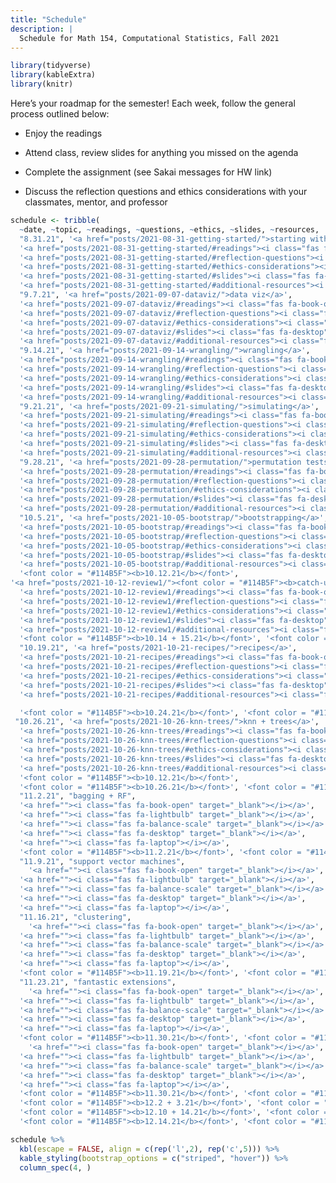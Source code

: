 ```yaml
---
title: "Schedule"
description: |
  Schedule for Math 154, Computational Statistics, Fall 2021
---
```



```r
library(tidyverse)
library(kableExtra)
library(knitr)
```

Here's your roadmap for the semester!
Each week, follow the general process outlined below:

- Enjoy the readings <i class="fas fa-book-open"></i>  

- Attend class, review slides <i class="fas fa-desktop" target="_blank"></i> for anything you missed on the agenda  

- Complete the assignment (see Sakai messages for HW link)  

- Discuss the reflection questions <i class="fas fa-lightbulb" target="_blank"></i> and ethics considerations <i class="fas fa-balance-scale"></i> with your classmates, mentor, and professor  



```r
schedule <- tribble(
  ~date, ~topic, ~readings, ~questions, ~ethics, ~slides, ~resources,
  "8.31.21", '<a href="posts/2021-08-31-getting-started/">starting with R + RStudio + Git</a>',
  '<a href="posts/2021-08-31-getting-started/#readings"><i class="fas fa-book-open"></i></a>',
  '<a href="posts/2021-08-31-getting-started/#reflection-questions"><i class="fas fa-lightbulb"></i></a>',
  '<a href="posts/2021-08-31-getting-started/#ethics-considerations"><i class="fas fa-balance-scale"></i></a>',
  '<a href="posts/2021-08-31-getting-started/#slides"><i class="fas fa-desktop"></i></a>',
  '<a href="posts/2021-08-31-getting-started/#additional-resources"><i class="fas fa-laptop"></i></a>',
  "9.7.21", '<a href="posts/2021-09-07-dataviz/">data viz</a>',
  '<a href="posts/2021-09-07-dataviz/#readings"><i class="fas fa-book-open" target="_blank"></i></a>',
  '<a href="posts/2021-09-07-dataviz/#reflection-questions"><i class="fas fa-lightbulb" target="_blank"></i></a>',
  '<a href="posts/2021-09-07-dataviz/#ethics-considerations"><i class="fas fa-balance-scale" target="_blank"></i></a>',
  '<a href="posts/2021-09-07-dataviz/#slides"><i class="fas fa-desktop" target="_blank"></i></a>',
  '<a href="posts/2021-09-07-dataviz/#additional-resources"><i class="fas fa-laptop"></i></a>',
  "9.14.21", '<a href="posts/2021-09-14-wrangling/">wrangling</a>',
  '<a href="posts/2021-09-14-wrangling/#readings"><i class="fas fa-book-open" target="_blank"></i></a>',
  '<a href="posts/2021-09-14-wrangling/#reflection-questions"><i class="fas fa-lightbulb" target="_blank"></i></a>',
  '<a href="posts/2021-09-14-wrangling/#ethics-considerations"><i class="fas fa-balance-scale" target="_blank"></i></a>',
  '<a href="posts/2021-09-14-wrangling/#slides"><i class="fas fa-desktop" target="_blank"></i></a>',
  '<a href="posts/2021-09-14-wrangling/#additional-resources"><i class="fas fa-laptop"></i></a>',
  "9.21.21", '<a href="posts/2021-09-21-simulating/">simulating</a>',
  '<a href="posts/2021-09-21-simulating/#readings"><i class="fas fa-book-open" target="_blank"></i></a>',
  '<a href="posts/2021-09-21-simulating/#reflection-questions"><i class="fas fa-lightbulb" target="_blank"></i></a>',
  '<a href="posts/2021-09-21-simulating/#ethics-considerations"><i class="fas fa-balance-scale" target="_blank"></i></a>',
  '<a href="posts/2021-09-21-simulating/#slides"><i class="fas fa-desktop" target="_blank"></i></a>',
  '<a href="posts/2021-09-21-simulating/#additional-resources"><i class="fas fa-laptop"></i></a>',
  "9.28.21", '<a href="posts/2021-09-28-permutation/">permutation tests</a>',
  '<a href="posts/2021-09-28-permutation/#readings"><i class="fas fa-book-open" target="_blank"></i></a>',
  '<a href="posts/2021-09-28-permutation/#reflection-questions"><i class="fas fa-lightbulb" target="_blank"></i></a>',
  '<a href="posts/2021-09-28-permutation/#ethics-considerations"><i class="fas fa-balance-scale" target="_blank"></i></a>',
  '<a href="posts/2021-09-28-permutation/#slides"><i class="fas fa-desktop" target="_blank"></i></a>',
  '<a href="posts/2021-09-28-permutation/#additional-resources"><i class="fas fa-laptop"></i></a>',
  "10.5.21", '<a href="posts/2021-10-05-bootstrap/">bootstrapping</a>',
  '<a href="posts/2021-10-05-bootstrap/#readings"><i class="fas fa-book-open" target="_blank"></i></a>',
  '<a href="posts/2021-10-05-bootstrap/#reflection-questions"><i class="fas fa-lightbulb" target="_blank"></i></a>',
  '<a href="posts/2021-10-05-bootstrap/#ethics-considerations"><i class="fas fa-balance-scale" target="_blank"></i></a>',
  '<a href="posts/2021-10-05-bootstrap/#slides"><i class="fas fa-desktop" target="_blank"></i></a>',
  '<a href="posts/2021-10-05-bootstrap/#additional-resources"><i class="fas fa-laptop"></i></a>',
  '<font color = "#114B5F"><b>10.12.21</b></font>',
'<a href="posts/2021-10-12-review1/"><font color = "#114B5F"><b>catch-up + exam</b></font></a>',
  '<a href="posts/2021-10-12-review1/#readings"><i class="fas fa-book-open" target="_blank"></i></a>',
  '<a href="posts/2021-10-12-review1/#reflection-questions"><i class="fas fa-lightbulb" target="_blank"></i></a>',
  '<a href="posts/2021-10-12-review1/#ethics-considerations"><i class="fas fa-balance-scale" target="_blank"></i></a>',
  '<a href="posts/2021-10-12-review1/#slides"><i class="fas fa-desktop" target="_blank"></i></a>',
  '<a href="posts/2021-10-12-review1/#additional-resources"><i class="fas fa-laptop"></i></a>',
  '<font color = "#114B5F"><b>10.14 + 15.21</b></font>', '<font color = "#114B5F"><b>Exam 1</b></font>', "","","","","", 
  "10.19.21", '<a href="posts/2021-10-21-recipes/">recipes</a>',
  '<a href="posts/2021-10-21-recipes/#readings"><i class="fas fa-book-open" target="_blank"></i></a>',
  '<a href="posts/2021-10-21-recipes/#reflection-questions"><i class="fas fa-lightbulb" target="_blank"></i></a>',
  '<a href="posts/2021-10-21-recipes/#ethics-considerations"><i class="fas fa-balance-scale" target="_blank"></i></a>',
  '<a href="posts/2021-10-21-recipes/#slides"><i class="fas fa-desktop" target="_blank"></i></a>',
  '<a href="posts/2021-10-21-recipes/#additional-resources"><i class="fas fa-laptop"></i></a>',

  '<font color = "#114B5F"><b>10.24.21</b></font>', '<font color = "#114B5F"><b>Take home 1</b></font>', "","","","","",
 "10.26.21", '<a href="posts/2021-10-26-knn-trees/">knn + trees</a>',
  '<a href="posts/2021-10-26-knn-trees/#readings"><i class="fas fa-book-open" target="_blank"></i></a>',
  '<a href="posts/2021-10-26-knn-trees/#reflection-questions"><i class="fas fa-lightbulb" target="_blank"></i></a>',
  '<a href="posts/2021-10-26-knn-trees/#ethics-considerations"><i class="fas fa-balance-scale" target="_blank"></i></a>',
  '<a href="posts/2021-10-26-knn-trees/#slides"><i class="fas fa-desktop" target="_blank"></i></a>',
  '<a href="posts/2021-10-26-knn-trees/#additional-resources"><i class="fas fa-laptop"></i></a>',
  '<font color = "#114B5F"><b>10.12.21</b></font>',
  '<font color = "#114B5F"><b>10.26.21</b></font>', '<font color = "#114B5F"><b>Initial Project Proposal</b></font>', "","","","","",
  "11.2.21", "bagging + RF",
  '<a href=""><i class="fas fa-book-open" target="_blank"></i></a>',
  '<a href=""><i class="fas fa-lightbulb" target="_blank"></i></a>',
  '<a href=""><i class="fas fa-balance-scale" target="_blank"></i></a>',
  '<a href=""><i class="fas fa-desktop" target="_blank"></i></a>',
  '<a href=""><i class="fas fa-laptop"></i></a>',
  '<font color = "#114B5F"><b>11.2.21</b></font>', '<font color = "#114B5F"><b>Final Project Proposal</b></font>', "","","","","",
  "11.9.21", "support vector machines",
    '<a href=""><i class="fas fa-book-open" target="_blank"></i></a>',
  '<a href=""><i class="fas fa-lightbulb" target="_blank"></i></a>',
  '<a href=""><i class="fas fa-balance-scale" target="_blank"></i></a>',
  '<a href=""><i class="fas fa-desktop" target="_blank"></i></a>',
  '<a href=""><i class="fas fa-laptop"></i></a>',
  "11.16.21", "clustering",
    '<a href=""><i class="fas fa-book-open" target="_blank"></i></a>',
  '<a href=""><i class="fas fa-lightbulb" target="_blank"></i></a>',
  '<a href=""><i class="fas fa-balance-scale" target="_blank"></i></a>',
  '<a href=""><i class="fas fa-desktop" target="_blank"></i></a>',
  '<a href=""><i class="fas fa-laptop"></i></a>',
  '<font color = "#114B5F"><b>11.19.21</b></font>', '<font color = "#114B5F"><b>Project Update</b></font>', "","","","","",
  "11.23.21", "fantastic extensions",
    '<a href=""><i class="fas fa-book-open" target="_blank"></i></a>',
  '<a href=""><i class="fas fa-lightbulb" target="_blank"></i></a>',
  '<a href=""><i class="fas fa-balance-scale" target="_blank"></i></a>',
  '<a href=""><i class="fas fa-desktop" target="_blank"></i></a>',
  '<a href=""><i class="fas fa-laptop"></i></a>',
  '<font color = "#114B5F"><b>11.30.21</b></font>', '<font color = "#114B5F"><b>catch-up + exam</b></font>',
    '<a href=""><i class="fas fa-book-open" target="_blank"></i></a>',
  '<a href=""><i class="fas fa-lightbulb" target="_blank"></i></a>',
  '<a href=""><i class="fas fa-balance-scale" target="_blank"></i></a>',
  '<a href=""><i class="fas fa-desktop" target="_blank"></i></a>',
  '<a href=""><i class="fas fa-laptop"></i></a>',
  '<font color = "#114B5F"><b>11.30.21</b></font>', '<font color = "#114B5F"><b>Take home 2</b></font>', "","","","","",
  '<font color = "#114B5F"><b>12.2 + 3.21</b></font>', '<font color = "#114B5F"><b>Exam 2</b></font>', "","","","","",
  '<font color = "#114B5F"><b>12.10 + 14.21</b></font>', '<font color = "#114B5F"><b>Group Presentations</b></font>', "","","","","",
  '<font color = "#114B5F"><b>12.14.21</b></font>', '<font color = "#114B5F"><b>Final write-up</b></font>', "","","","","")
```



```r
schedule %>% 
  kbl(escape = FALSE, align = c(rep('l',2), rep('c',5))) %>%
  kable_styling(bootstrap_options = c("striped", "hover")) %>%
  column_spec(4, )
```




